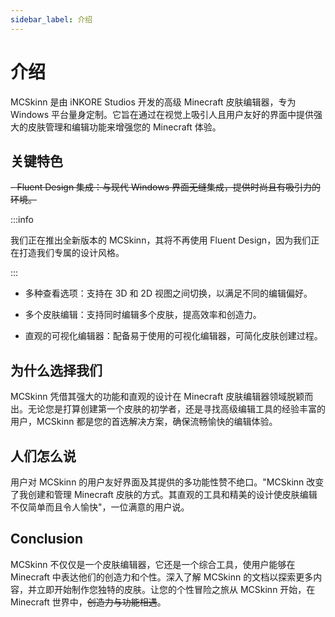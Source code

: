 ---
sidebar_label: 介绍
---

# 介绍

MCSkinn 是由 iNKORE Studios 开发的高级 Minecraft 皮肤编辑器，专为 Windows 平台量身定制。它旨在通过在视觉上吸引人且用户友好的界面中提供强大的皮肤管理和编辑功能来增强您的 Minecraft 体验。

## 关键特色

~~- Fluent Design 集成：与现代 Windows 界面无缝集成，提供时尚且有吸引力的环境。~~

:::info

我们正在推出全新版本的 MCSkinn，其将不再使用 Fluent Design，因为我们正在打造我们专属的设计风格。

:::

- 多种查看选项：支持在 3D 和 2D 视图之间切换，以满足不同的编辑偏好。

- 多个皮肤编辑：支持同时编辑多个皮肤，提高效率和创造力。

- 直观的可视化编辑器：配备易于使用的可视化编辑器，可简化皮肤创建过程。

## 为什么选择我们

MCSkinn 凭借其强大的功能和直观的设计在 Minecraft 皮肤编辑器领域脱颖而出。无论您是打算创建第一个皮肤的初学者，还是寻找高级编辑工具的经验丰富的用户，MCSkinn 都是您的首选解决方案，确保流畅愉快的编辑体验。

## 人们怎么说

用户对 MCSkinn 的用户友好界面及其提供的多功能性赞不绝口。"MCSkinn 改变了我创建和管理 Minecraft 皮肤的方式。其直观的工具和精美的设计使皮肤编辑不仅简单而且令人愉快"，一位满意的用户说。

## Conclusion

MCSkinn 不仅仅是一个皮肤编辑器，它还是一个综合工具，使用户能够在 Minecraft 中表达他们的创造力和个性。深入了解 MCSkinn 的文档以探索更多内容，并立即开始制作您独特的皮肤。让您的个性冒险之旅从 MCSkinn 开始，在 Minecraft 世界中，~~创造力与功能相遇~~。